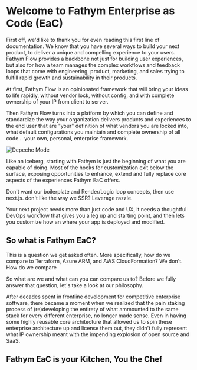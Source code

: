 # Welcome to Fathym Enterprise as Code (EaC)

First off, we'd like to thank you for even reading this first line of documentation. We know that
you have several ways to build your next product, to deliver a unique and compelling experience to
your users. Fathym Flow provides a backbone not just for building user experiences, but also for
how a team manages the complex workflows and feedback loops that come with engineering,
product, marketing, and sales trying to fulfill rapid growth and sustainability in
their products.

At first, Fathym Flow is an opinionated framework that will bring your ideas to life rapidly, without
vendor lock, without config, and with complete ownership of your IP from client to server.

Then Fathym Flow turns into a platform by which you can define and standardize the way your
organization delivers products and experiences to the end user that are "your" definition of what
vendors you are locked into, what default configurations you maintain and complete ownership of all
code... your own, personal, enterprise framework.

![Depeche Mode](https://www.fathym.com/assets/images/depeche-mode.jpg)

Like an iceberg, starting with Fathym is just the beginning of what you are capable of doing. Most
of the hooks for customization exit below the surface, exposing opportunities to enhance, extend and
fully replace core aspects of the experiences Fathym EaC offers.

Don't want our boilerplate and Render/Logic loop concepts, then use next.js. don't like the way we SSR?
Leverage razzle.

Your next project needs more than just code and UX, it needs a thoughtful DevOps workflow that gives
you a leg up and starting point, and then lets you customize how an where your app is deployed and
modified.

## So what is Fathym EaC?

This is a question we get asked often. More specifically, how do we compare to Terraform, Azure ARM, and
AWS CloudFormation? We don't. How do we compare

So what are we and what can you can compare us to? Before we fully answer that question, let's take a look at
our philosophy.

After decades spent in frontline development for competitive enterprise software, there became a moment when
we realized that the pain staking process of (re)developing the entirety of what ammounted to the same stack
for every different enterprise, no longer made sense. Even in having some highly reusable core architecture
that allowed us to spin these enterprise architecture up and license them out, they didn't fully represent
what IP ownership meant with the impending explosion of open source and SaaS.

## Fathym EaC is your Kitchen, You the Chef
